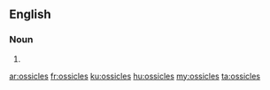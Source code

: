 ==English==

===Noun===
{{head|en|plural}}

# {{plural of|ossicle|lang=en}}

[[ar:ossicles]]
[[fr:ossicles]]
[[ku:ossicles]]
[[hu:ossicles]]
[[my:ossicles]]
[[ta:ossicles]]